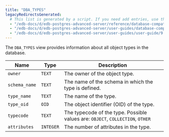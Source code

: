 ```yaml
---
title: "DBA_TYPES"
legacyRedirectsGenerated:
  # This list is generated by a script. If you need add entries, use the `legacyRedirects` key.
  - "/edb-docs/d/edb-postgres-advanced-server/reference/database-compatibility-for-oracle-developers-reference-guide/9.6/Database_Compatibility_for_Oracle_Developers_Reference_Guide.1.160.html"
  - "/edb-docs/d/edb-postgres-advanced-server/user-guides/database-compatibility-for-oracle-developers-guide/9.5/Database_Compatibility_for_Oracle_Developers_Guide.1.272.html"
  - "/edb-docs/d/edb-postgres-advanced-server/user-guides/user-guide/9.5/EDB_Postgres_Enterprise_Guide.1.218.html"
---
```


<div id="dba_types" class="registered_link"></div>

The `DBA_TYPES` view provides information about all object types in the database.

| Name          | Type      | Description                                                                    |
| ------------- | --------- | ------------------------------------------------------------------------------ |
| `owner`       | `TEXT`    | The owner of the object type.                                                  |
| `schema_name` | `TEXT`    | The name of the schema in which the type is defined.                           |
| `type_name`   | `TEXT`    | The name of the type.                                                          |
| `type_oid`    | `OID`     | The object identifier (OID) of the type.                                       |
| `typecode`    | `TEXT`    | The typecode of the type. Possible values are: `OBJECT`, `COLLECTION`, `OTHER` |
| `attributes`  | `INTEGER` | The number of attributes in the type.                                          |
